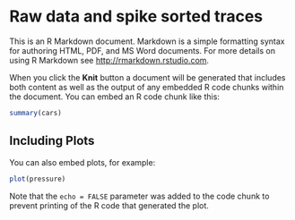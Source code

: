 # Raw data and spike sorted traces

This is an R Markdown document. Markdown is a simple formatting syntax for authoring HTML, PDF, and MS Word documents. For more details on using R Markdown see <http://rmarkdown.rstudio.com>.

When you click the **Knit** button a document will be generated that includes both content as well as the output of any embedded R code chunks within the document. You can embed an R code chunk like this:

```r
summary(cars)
```

## Including Plots

You can also embed plots, for example:

```r
plot(pressure)
```

Note that the `echo = FALSE` parameter was added to the code chunk to prevent printing of the R code that generated the plot.
